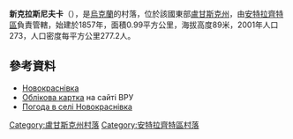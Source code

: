 {{coord|47|55|57|N|39|17|28|E|scale:100000|display=title}}

'''新克拉斯尼夫卡'''（{{lang-uk|Новокраснівка}}），是[[烏克蘭|烏克蘭]]的村落，位於該國東部[[盧甘斯克州|盧甘斯克州]]，由[[安特拉齊特區|安特拉齊特區]]負責管轄，始建於1857年，面積0.99平方公里，海拔高度89米，2001年人口273，人口密度每平方公里277.2人。

==參考資料==
*[https://web.archive.org/web/20131019170752/http://w1.c1.rada.gov.ua/pls/z7502/A005?rdat1=12.10.2013&rf7571=17840 Новокраснівка]
* [http://w1.c1.rada.gov.ua/pls/z7503/A005?rdat1=01.05.2014&rf7571=17840 Облікова картка] на сайті ВРУ
* [http://weather.in.ua/ua/lyganskaja/17679 Погода в селі Новокраснівка] {{Wayback|url=http://weather.in.ua/ua/lyganskaja/17679 |date=20160305191215 }}

{{DEFAULTSORT:Новокраснівка}}
[[Category:盧甘斯克州村落|Category:盧甘斯克州村落]]
[[Category:安特拉齊特區村落|Category:安特拉齊特區村落]]


{{Luhansk-geo-stub}}